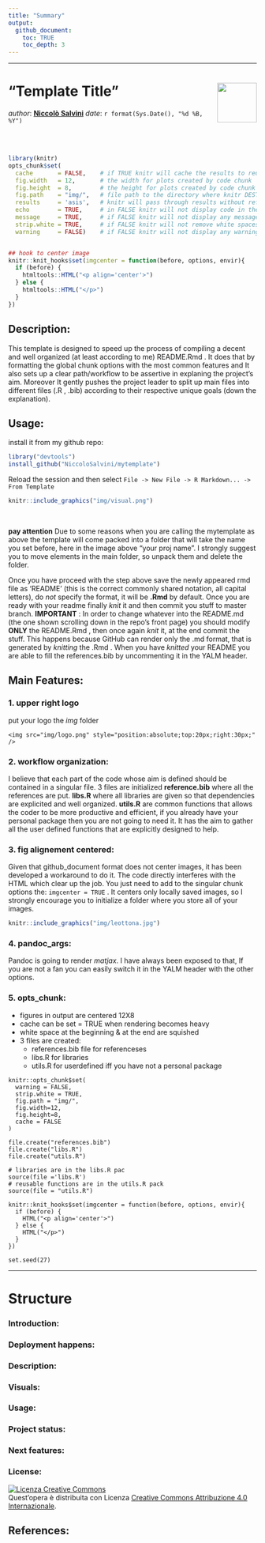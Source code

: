```yaml
---
title: "Summary"
output: 
  github_document:
    toc: TRUE
    toc_depth: 3
---
```


---

# "Template Title" <img src="img/CopyOfLogo.png" align="right" height="80" />

_author_: **[Niccolò Salvini](https://niccolosalvini.netlify.app/)**
_date_: `r format(Sys.Date(), "%d %B, %Y")`

<br> <br>

```r
library(knitr)
opts_chunk$set(
  cache       = FALSE,    # if TRUE knitr will cache the results to reuse in future knits
  fig.width   = 12,       # the width for plots created by code chunk
  fig.height  = 8,        # the height for plots created by code chunk
  fig.path    = "img/",   # file path to the directory where knitr DESTINATION shall store the graphics files
  results     = 'asis',   # knitr will pass through results without reformatting them
  echo        = TRUE,     # in FALSE knitr will not display code in the code chunk above it's results
  message     = TRUE,     # if FALSE knitr will not display any messages generated by code
  strip.white = TRUE,     # if FALSE knitr will not remove white spaces at the beg or end of code chunk
  warning     = FALSE)    # if FALSE knitr will not display any warning messages in the final document


## hook to center image
knitr::knit_hooks$set(imgcenter = function(before, options, envir){
  if (before) {
    htmltools::HTML("<p align='center'>")
  } else {
    htmltools::HTML("</p>")
  }
})


```


## Description:
This template is designed to speed up the process of compiling a decent and well organized (at least according to me) README.Rmd  .
It does that by formatting the global chunk options with the most common features and It also sets up a clear path/workflow to be assertive in explaning the project's aim. Moreover It gently pushes the project leader to split up main files into different files (.R , .bib) according to their respective unique goals (down the explanation). 


## Usage:
install it from my github repo:

```r
library("devtools")
install_github("NiccoloSalvini/mytemplate")
```

Reload the session and then select `File -> New File -> R Markdown... -> From Template`

```r
knitr::include_graphics("img/visual.png") 
```


<br> 

**pay attention**
Due to some reasons when you are calling the mytemplate as above the template will come packed into a folder that will take the name you set before, here in the image above "your proj name". I strongly suggest you to move elements in the main folder, so unpack them and delete the folder.

Once you have proceed with the step above save the newly appeared rmd file as 'README' (this is the correct commonly shared notation, all capital letters), do *not* specify the format, it will be **.Rmd** by default. Once you are ready with your readme finally *knit* it and then commit you stuff to master branch.
**IMPORTANT** : In order to change whatever into the README.md (the one shown scrolling down in the repo's front page) you should modify **ONLY** the README.Rmd , then once again *knit* it, at the end commit the stuff. This happens because GitHub can render only the .md format, that is generated by _knitting_ the .Rmd  . When you have _knitted_ your README you are able to fill the references.bib by uncommenting it in the YALM header.

## Main Features:

### 1. upper right logo

put your logo the _img_ folder
```
<img src="img/logo.png" style="position:absolute;top:20px;right:30px;"  />

```
### 2. workflow organization:
I believe that each part of the code whose aim is defined should be contained in a singular file. 
3 files are initialized **reference.bib** where all the references are put. **libs.R** where all libraries are given so that dependencies are explicited and well organized. **utils.R** are common functions that allows the coder to be more productive and efficient, if you already have your personal package then you are not going to need it. It has the aim to gather all the user defined functions that are explicitly designed to help.
  
  
### 3. fig alignement centered: 
Given that github_document format does not center images, it has been developed a workaround to do it. The code directly interferes with the HTML which clear up the job. You just need to add to the singular chunk options the:  `imgcenter = TRUE` . It centers only locally saved images, so I strongly encourage you to initialize a folder where you store all of your images.
  
```r
knitr::include_graphics("img/leottona.jpg") 
```

### 4. pandoc_args:
Pandoc is going to render *matjax*. I have always been exposed to that, If you are not a fan you can easily switch it in the YALM header with the other options.


### 5. opts_chunk: 

- figures in output are centered 12X8
- cache can be set = TRUE when rendering becomes heavy 
- white space at the beginning & at the end are squished
- 3 files are created:
  - references.bib file for referenceses
  - libs.R for libraries
  - utils.R for userdefined iff you have not a personal package


```
knitr::opts_chunk$set(
  warning = FALSE,  
  strip.white = TRUE,     
  fig.path = "img/",
  fig.width=12,
  fig.height=8,
  cache = FALSE           
)

file.create("references.bib")
file.create("libs.R")
file.create("utils.R")

# libraries are in the libs.R pac
source(file ='libs.R')
# reusable functions are in the utils.R pack
source(file = "utils.R")

knitr::knit_hooks$set(imgcenter = function(before, options, envir){
  if (before) {
    HTML("<p align='center'>")
  } else {
    HTML("</p>")
  }
})

set.seed(27)
```


---
# Structure

### Introduction:

### Deployment happens:

### Description:

### Visuals:

### Usage:

### Project status:

### Next features:

### License:

<a rel="license" href="http://creativecommons.org/licenses/by/4.0/"><img alt="Licenza Creative Commons" style="border-width:0" src="https://i.creativecommons.org/l/by/4.0/88x31.png" /></a><br />Quest'opera è distribuita con Licenza <a rel="license" href="http://creativecommons.org/licenses/by/4.0/">Creative Commons Attribuzione 4.0 Internazionale</a>.

## References:
